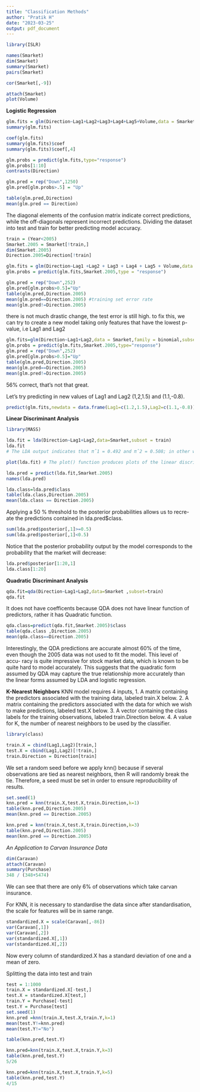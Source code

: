 ```yaml
---
title: "Classification Methods"
author: "Pratik H"
date: "2023-03-25"
output: pdf_document
---
```


```r
library(ISLR)
```

```r
names(Smarket)
dim(Smarket)
summary(Smarket)
pairs(Smarket)
```

```r
cor(Smarket[,-9])
```

```r
attach(Smarket)
plot(Volume)
```

**Logistic Regression**
```r
glm.fits = glm(Direction~Lag1+Lag2+Lag3+Lag4+Lag5+Volume,data = Smarket, family = binomial)
summary(glm.fits)
```

```r
coef(glm.fits)
summary(glm.fits)$coef
summary(glm.fits)$coef[,4]
```

```r
glm.probs = predict(glm.fits,type="response")
glm.probs[1:10]
contrasts(Direction)
```
```r
glm.pred = rep("Down",1250)
glm.pred[glm.probs>.5] = "Up"
```

```r
table(glm.pred,Direction)
mean(glm.pred == Direction)
```
The diagonal elements of the confusion matrix indicate correct predictions, while the off-diagonals represent incorrect predictions. 
Dividing the dataset into test and train for better predicting model accuracy.

```r
train = (Year<2005)
Smarket.2005 = Smarket[!train,]
dim(Smarket.2005)
Direction.2005=Direction[!train]
```

```r
glm.fits = glm(Direction~Lag1 +Lag2 + Lag3 + Lag4 + Lag5 + Volume,data = Smarket,family = binomial,subset = train)
glm.probs = predict(glm.fits,Smarket.2005,type = "response")
```

```r
glm.pred = rep("Down",252)
glm.pred[glm.probs>0.5]="Up"
table(glm.pred,Direction.2005)
mean(glm.pred==Direction.2005) #training set error rate
mean(glm.pred!=Direction.2005)

```
there is not much drastic change, the test error is still high. 
to fix this, we can try to create a new model taking only features that have the lowest p-value, i.e Lag1 and Lag2
```r
glm.fits=glm(Direction~Lag1+Lag2,data = Smarket,family = binomial,subset = train)
glm.probs = predict(glm.fits,Smarket.2005,type="response")
glm.pred = rep("Down",252)
glm.pred[glm.probs>0.5]="Up"
table(glm.pred,Direction.2005)
mean(glm.pred==Direction.2005)
mean(glm.pred!=Direction.2005)

```
56% correct, that's not that great.

Let's try predicting in new values of Lag1 and Lag2 (1,2,1.5) and (1.1,-0.8).
```r
predict(glm.fits,newdata = data.frame(Lag1=c(1.2,1.5),Lag2=c(1.1,-0.8)),type="response")
```



**Linear Discriminant Analysis**

```r
library(MASS)
```
```r
lda.fit = lda(Direction~Lag1+Lag2,data=Smarket,subset = train)
lda.fit
# The LDA output indicates that πˆ1 = 0.492 and πˆ2 = 0.508; in other words, 49.2% of the training observations correspond to days during which the market went down. It also provides the group means; these are the average of each predictor within each class, and are used by LDA as estimates of μk. These suggest that there is a tendency for the previous 2 days’ returns to be negative on days when the market increases, and a tendency for the previous days’ returns to be positive on days when the market declines. The coefficients of linear discriminants output provides the linear combination of Lag1 and Lag2 that are used to form the LDA decision rule. In other words, these are the multipliers of the elements of X = x in (4.19). If −0.642 × Lag1 − 0.514 × Lag2 is large, then the LDA classifier will predict a market increase, and if it is small, then the LDA classifier will predict a market decline. 
```
```r
plot(lda.fit) # The plot() function produces plots of the linear discriminants, obtained by computing −0.642 × Lag1 − 0.514 × Lag2 for each of the training observations.
```
```r
lda.pred = predict(lda.fit,Smarket.2005)
names(lda.pred)
```

```r
lda.class=lda.pred$class
table(lda.class,Direction.2005)
mean(lda.class == Direction.2005)
```
Applying a 50 % threshold to the posterior probabilities allows us to recre- ate the predictions contained in lda.pred$class.

```r
sum(lda.pred$posterior[,1]>=0.5)
sum(lda.pred$posterior[,1]<0.5)
```
Notice that the posterior probability output by the model corresponds to the probability that the market will decrease:
```r
lda.pred$posterior[1:20,1] 
lda.class[1:20]
```
**Quadratic Discriminant Analysis**

```r
qda.fit=qda(Direction~Lag1+Lag2,data=Smarket ,subset=train)
qda.fit
```
It does not have coefficents because QDA does not have linear function of predictors, rather it has Quadratic function. 

```r
qda.class=predict(qda.fit,Smarket.2005)$class
table(qda.class ,Direction.2005)
mean(qda.class==Direction.2005)
```
Interestingly, the QDA predictions are accurate almost 60% of the time, even though the 2005 data was not used to fit the model. This level of accu- racy is quite impressive for stock market data, which is known to be quite hard to model accurately. This suggests that the quadratic form assumed by QDA may capture the true relationship more accurately than the linear forms assumed by LDA and logistic regression.


**K-Nearest Neighbors**
KNN model requires 4 inputs,
1. A matrix containing the predictors associated with the training data, labeled train.X below.
2. A matrix containing the predictors associated with the data for which we wish to make predictions, labeled test.X below.
3. A vector containing the class labels for the training observations, labeled train.Direction below.
4. A value for K, the number of nearest neighbors to be used by the classifier.

```r
library(class)
```

```r
train.X = cbind(Lag1,Lag2)[train,]
test.X = cbind(Lag1,Lag2)[!train,]
train.Direction = Direction[train]
```
We set a random seed before we apply knn() because if several observations are tied as nearest neighbors, then R will randomly break the tie. Therefore, a seed must be set in order to ensure reproducibility of results.

```r
set.seed(1)
knn.pred = knn(train.X,test.X,train.Direction,k=1)
table(knn.pred,Direction.2005)
mean(knn.pred == Direction.2005)
```

```r
knn.pred = knn(train.X,test.X,train.Direction,k=3)
table(knn.pred,Direction.2005)
mean(knn.pred == Direction.2005)
```


*An Application to Carvan Insurance Data*

```r
dim(Caravan)
attach(Caravan)
summary(Purchase)
348 / (348+5474)
```
We can see that there are only 6% of observations which take carvan insurance.

For KNN, it is necessary to standardise the data since after standardisation, the scale for features will be in same range.
```r
standardized.X = scale(Caravan[,-86])
var(Caravan[,1])
var(Caravan[,2])
var(standardized.X[,1])
var(standardized.X[,2])
```
Now every column of standardized.X has a standard deviation of one and a mean of zero.

Splitting the data into test and train 

```r
test = 1:1000
train.X = standardized.X[-test,]
test.X = standardized.X[test,]
train.Y = Purchase[-test]
test.Y = Purchase[test]
set.seed(1)
knn.pred =knn(train.X,test.X,train.Y,k=1)
mean(test.Y!=knn.pred)
mean(test.Y!="No")
```

```r
table(knn.pred,test.Y)
```

```r
knn.pred=knn(train.X,test.X,train.Y,k=3)
table(knn.pred,test.Y)
5/26
```
```r
knn.pred=knn(train.X,test.X,train.Y,k=5)
table(knn.pred,test.Y)
4/15
```
















